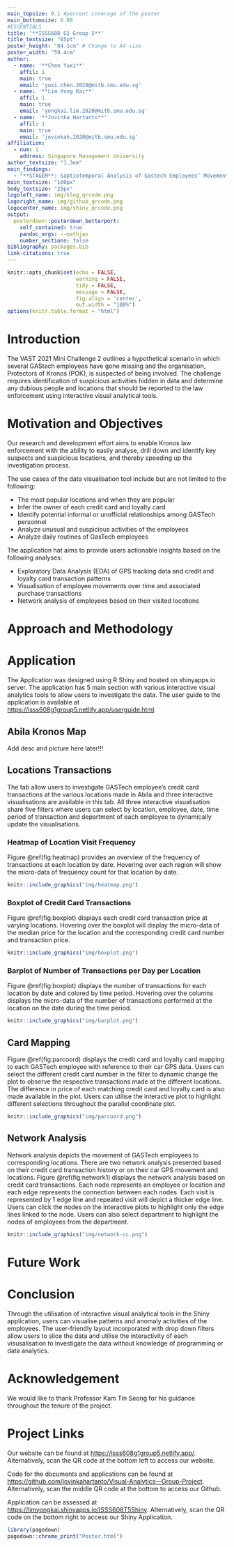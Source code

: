 ```yaml
---
main_topsize: 0.1 #percent coverage of the poster
main_bottomsize: 0.08
#ESSENTIALS
title: '**ISSS608 G1 Group 5**'
title_textsize: "65pt"
poster_height: "84.1cm" # Change to A4 size
poster_width: "59.4cm"
author:
  - name: '**Chen Yuxi**'
    affil: 1
    main: true
    email: 'yuxi.chen.2020@mitb.smu.edu.sg'
  - name: '**Lim Yong Kai**'
    affil: 1
    main: true
    email: 'yongkai.lim.2020@mitb.smu.edu.sg'
  - name: '**Jovinka Hartanto**'
    affil: 1
    main: true
    email: 'jovinkah.2020@mitb.smu.edu.sg'
affiliation:
  - num: 1
    address: Singapore Management University
author_textsize: "1.3em"
main_findings:
  - "**STAGEM**: Saptiotemporal Analysis of Gastech Employees’ Movement Data"
main_textsize: "100px"
body_textsize: "25px"
logoleft_name: img/blog_qrcode.png
logoright_name: img/github_qrcode.png
logocenter_name: img/shiny_qrcode.png
output: 
  posterdown::posterdown_betterport:
    self_contained: true
    pandoc_args: --mathjax
    number_sections: false
bibliography: packages.bib
link-citations: true
---
```

```r
knitr::opts_chunk$set(echo = FALSE,
                      warning = FALSE,
                      tidy = FALSE,
                      message = FALSE,
                      fig.align = 'center',
                      out.width = "100%")
options(knitr.table.format = "html") 
```

<style>
#main-img-left, #main-img-center, #main-img-right {width:8%;}
</style>

# Introduction
The VAST 2021 Mini Challenge 2 outlines a hypothetical scenario in which several GAStech employees have gone missing and the organisation, Protectors of Kronos (POK), is suspected of being involved. The challenge requires identification of suspicious activities hidden in data and determine any dubious people and locations that should be reported to the law enforcement using interactive visual analytical tools.

# Motivation and Objectives
Our research and development effort aims to enable Kronos law enforcement with the ability to easily analyse, drill down and identify key suspects and suspicious locations, and thereby speeding up the investigation process. 

The use cases of the data visualisation tool include but are not limited to the following:

* The most popular locations and when they are popular
* Infer the owner of each credit card and loyalty card
* Identify potential informal or unofficial relationships among GASTech personnel
* Analyze unusual and suspicious activities of the employees 
* Analyze daily routines of GasTech employees

The application hat aims to provide users actionable insights based on the following analyses:

* Exploratory Data Analysis (EDA) of GPS tracking data and credit and loyalty card transaction patterns
* Visualisation of employee movements over time and associated purchase transactions
* Network analysis of employees based on their visited locations

# Approach and Methodology

# Application

The Application was designed using R Shiny and hosted on shinyapps.io server. The application has 5 main section with various interactive visual analytics tools to allow users to investigate the data. The user guide to the application is available at [https://isss608g1group5.netlify.app/userguide.html](https://isss608g1group5.netlify.app/userguide.html).

## Abila Kronos Map
Add desc and picture here later!!!

## Locations Transactions
The tab allow users to investigate GASTech employee's credit card transactions at the various locations made in Abila and three interactive visualisations are available in this tab. All three interactive visualisation share five filters where users can select by location, employee, date, time period of transaction and department of each employee to dynamically update the visualisations.

### Heatmap of Location Visit Frequency
Figure \@ref(fig:heatmap) provides an overview of the frequency of transactions at each location by date. Hovering over each region will show the micro-data of frequency count for that location by date.
```r
knitr::include_graphics("img/heatmap.png")
```

### Boxplot of Credit Card Transactions
Figure \@ref(fig:boxplot) displays each credit card transaction price at varying locations. Hovering over the boxplot will display the micro-data of the median price for the location and the corresponding credit card number and transaction price.
```r
knitr::include_graphics("img/boxplot.png")
```

### Barplot of Number of Transactions per Day per Location
Figure \@ref(fig:boxplot) displays the number of transactions for each location by date and colored by time period. Hovering over the columns displays the micro-data of the number of transactions performed at the location on the date during the time period. 
```r
knitr::include_graphics("img/barplot.png")
```

## Card Mapping
Figure \@ref(fig:parcoord) displays the credit card and loyalty card mapping to each GASTech employee with reference to their car GPS data. Users can select the different credit card number in the filter to dynamic change the plot to observe the respective transactions made at the different locations. The difference in price of each matching credit card and loyalty card is also made available in the plot. Users can utilise the interactive plot to highlight different selections throughout the parallel coordinate plot.
```r
knitr::include_graphics("img/parcoord.png")
```

## Network Analysis
Network analysis depicts the movement of GASTech employees to corresponding locations. There are two network analysis presented based on their credit card transaction history or on their car GPS movement and locations. Figure \@ref(fig:network1) displays the network analysis based on credit card transactions. Each node represents an employee or location and each edge represents the connection between each nodes. Each visit is represented by 1 edge line and repeated visit will depict a thicker edge line. Users can click the nodes on the interactive plots to highlight only the edge lines linked to the node. Users can also select department to highlight the nodes of employees from the department.
```r
knitr::include_graphics("img/network-cc.png")
```

# Future Work

# Conclusion

Through the utilisation of interactive visual analytical tools in the Shiny application, users can visualise patterns and anomaly activities of the employees. The user-friendly layout incorporated with drop down filters allow users to slice the data and utilise the interactivity of each visusalisation to investigate the data without knowledge of programming or data analytics. 

# Acknowledgement

We would like to thank Professor Kam Tin Seong for his guidance throughout the tenure of the project.

# Project Links

Our website can be found at [https://isss608g1group5.netlify.app/](https://isss608g1group5.netlify.app/). Alternatively, scan the QR code at the bottom left to access our website.

Code for the documents and applications can be found at [https://github.com/jovinkahartanto/Visual-Analytics---Group-Project](https://github.com/jovinkahartanto/Visual-Analytics---Group-Project). Alternatively, scan the middle QR code at the bottom to access our Github.


Application can be assessed at [https://limyongkai.shinyapps.io/ISSS608T5Shiny](https://limyongkai.shinyapps.io/ISSS608T5Shiny). Alternatively, scan the QR code on the bottom right to access our Shiny Application. 


```r
library(pagedown)
pagedown::chrome_print("Poster.html")
```
<!-- This is the `posterdown_betterport` template for the {posterdown} package! I was inspired by the twitter thread of [Mike Morrison](https://mobile.twitter.com/mikemorrison/status/1110191245035479041) and wanted to apply the `#betterposter` concept to the reproducible (yet simple to use) functionality of the {posterdown} package [@R-posterdown]. If you're not an R user don't sweat as you do **NOT** need to use it at all! Feel free to use only the Markdown functionality of this package :) -->

<!-- ```{r, include=FALSE} -->
<!-- knitr::write_bib(c('posterdown', 'rmarkdown','pagedown'), 'packages.bib') -->
<!-- ``` -->

<!-- ## Objectives -->

<!-- 1. Pick a template layout. -->
<!-- 2. Write/ create your poster content distraction free. -->
<!-- 3. Let posterdown do its thing! -->

<!-- # Methods -->

<!-- I will show here how to include poster elements that may be useful, such as an equation using mathjax: -->

<!-- $$ -->
<!-- E = mc^2 -->
<!-- $$ -->

<!-- To reference a citation you can add your `.bib` file to the working directory and name it in the YAML metadata or generate an automated one as done here, then you only need to reference the label value in the `.bib` file. For example this package is built on top of the wonderful {pagedown} package and I will cite it at the end of this sentance using this in the rmd `[@R-pagedown]` [@R-pagedown]. -->

<!-- To get a better understanding of how to include features like these please refer to the {posterdown} [wiki](https://github.com/posterdown/wiki). -->

<!-- **_Now on to the results!_** -->

<!-- # Results -->

<!-- Here you may have some figures to show off, bellow I have made a scatterplot with the infamous Iris dataset and I can even reference to the figure automatically like this, `Figure \@ref(fig:irisfigure)`, Figure \@ref(fig:irisfigure). -->

<!-- ```{r, irisfigure, fig.cap='Here is a caption for the figure. This can be added by using the "fig.cap" option in the r code chunk options, see this [link](https://yihui.name/knitr/options/#plots) from the legend himself, [Yihui Xie](https://twitter.com/xieyihui).', out.width="80%"} -->
<!-- par(mar=c(2,2,0,1)) -->
<!-- plot(x = iris$Sepal.Length, y = iris$Sepal.Width, -->
<!--      col = iris$Species, pch = 19, xlab = "Sepal Length", -->
<!--      ylab = "Sepal Width") -->
<!-- ``` -->

<!-- Maybe you want to show off some of that fancy code you spent so much time on to make that figure, well you can do that too! Just use the `echo=TRUE` option in the r code chunk options, Figure \@ref(fig:myprettycode)! -->

<!-- ```{r myprettycode, echo=TRUE, fig.cap='Boxplots, so hot right now!', fig.height=6, out.width="80%"} -->
<!-- #trim whitespace -->
<!-- par(mar=c(2,2,0,0)) -->
<!-- #plot boxplots -->
<!-- boxplot(iris$Sepal.Width~iris$Species, -->
<!--         col = "#008080", -->
<!--         border = "#0b4545", -->
<!--         ylab = "Sepal Width (cm)", -->
<!--         xlab = "Species") -->
<!-- ``` -->

<!-- How about a neat table of data? See, Table \@ref(tab:iristable): -->

<!-- ```{r, iristable} -->
<!-- knitr::kable( -->
<!--   iris[1:15,1:5], format = "html", -->
<!--   caption = "A table made with the **knitr::kable** function.", -->
<!--   align = "c", col.names = c("Sepal <br> Length", -->
<!--                              "Sepal <br> Width", -->
<!--                              "Petal <br> Length", -->
<!--                              "Petal <br> Width", -->
<!--                              "Species"), -->
<!--   escape = FALSE) -->
<!-- ``` -->

<!-- # References -->

<!-- ```{r eval=FALSE} -->
<!-- library(pagedown) -->
<!-- pagedown::chrome_print("poster.html") -->
<!-- ``` -->

